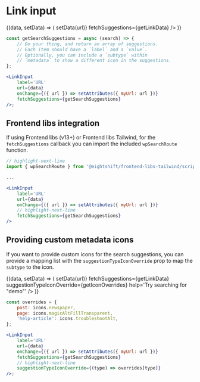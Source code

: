 # Link input


<ComponentShowcase defaultValue=''>
	{(data, setData) => (
		<LinkInput
			label='URL'
			url={data}
			onChange={({ url }) => setData(url)}
			fetchSuggestions={getLinkData}
		/>
	)}
</ComponentShowcase>

```jsx
const getSearchSuggestions = async (search) => {
	// Do your thing, and return an array of suggestions.
	// Each item should have a `label` and a `value`.
	// Optionally, you can include a `subtype` within
	// `metadata` to show a different icon in the suggestions.
};

<LinkInput
	label='URL'
	url={data}
	onChange={({ url }) => setAttributes({ myUrl: url })}
	fetchSuggestions={getSearchSuggestions}
/>;
```

## Frontend libs integration

If using Frontend libs (v13+) or Frontend libs Tailwind, for the `fetchSuggestions` callback you can import the included `wpSearchRoute` function.

```jsx
// highlight-next-line
import { wpSearchRoute } from '@eightshift/frontend-libs-tailwind/scripts';

...

<LinkInput
	label='URL'
	url={data}
	onChange={({ url }) => setAttributes({ myUrl: url })}
	// highlight-next-line
	fetchSuggestions={getSearchSuggestions}
/>
```

## Providing custom metadata icons

If you want to provide custom icons for the search suggestions, you can provide a mapping list with the `suggestionTypeIconOverride` prop to map the `subtype` to the icon.

<ComponentShowcase defaultValue=''>
	{(data, setData) => (
		<LinkInput
			label='URL'
			url={data}
			onChange={({ url }) => setData(url)}
			fetchSuggestions={getLinkData}
			suggestionTypeIconOverride={getIconOverrides}
			help='Try searching for "demo"'
		/>
	)}
</ComponentShowcase>

```jsx
const overrides = {
	post: icons.newspaper,
	page: icons.magicAltFillTransparent,
	'help-article': icons.troubleshootAlt,
};

<LinkInput
	label='URL'
	url={data}
	onChange={({ url }) => setAttributes({ myUrl: url })}
	fetchSuggestions={getSearchSuggestions}
	// highlight-next-line
	suggestionTypeIconOverride={(type) => overrides[type]}
/>;
```

```jsx

```
